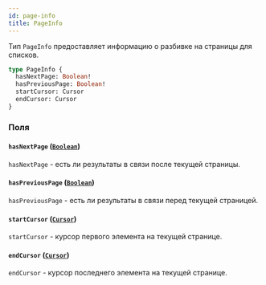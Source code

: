 ```yaml
---
id: page-info
title: PageInfo
---
```



Тип `PageInfo` предоставляет информацию о разбивке на страницы для списков.

```graphql
type PageInfo {
  hasNextPage: Boolean!
  hasPreviousPage: Boolean!
  startCursor: Cursor
  endCursor: Cursor
}
```


### Поля

#### `hasNextPage` ([`Boolean`](/reference/scalars/boolean))

`hasNextPage` - есть ли результаты в связи после текущей страницы.


#### `hasPreviousPage` ([`Boolean`](/reference/scalars/boolean))

`hasPreviousPage` - есть ли результаты в связи перед текущей страницей.


#### `startCursor` ([`Cursor`](/reference/scalars/cursor))

`startCursor` - курсор первого элемента на текущей странице.


#### `endCursor` ([`Cursor`](/reference/scalars/cursor))

`endCursor` - курсор последнего элемента на текущей странице.




